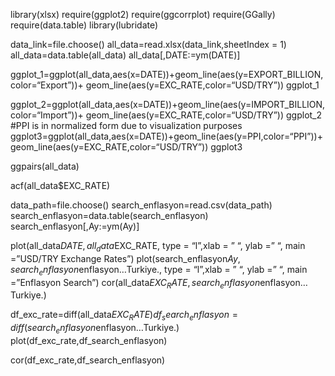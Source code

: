 
library(xlsx)
require(ggplot2)
require(ggcorrplot)
require(GGally)
require(data.table)
library(lubridate)

data_link=file.choose()
all_data=read.xlsx(data_link,sheetIndex = 1)
all_data=data.table(all_data)
all_data[,DATE:=ym(DATE)]


ggplot_1=ggplot(all_data,aes(x=DATE))+geom_line(aes(y=EXPORT_BILLION,color="Export"))+
  geom_line(aes(y=EXC_RATE,color="USD/TRY"))
ggplot_1

ggplot_2=ggplot(all_data,aes(x=DATE))+geom_line(aes(y=IMPORT_BILLION,color="Import"))+
  geom_line(aes(y=EXC_RATE,color="USD/TRY"))
ggplot_2
#PPI is in normalized form due to visualization purposes
ggplot3=ggplot(all_data,aes(x=DATE))+geom_line(aes(y=PPI,color="PPI"))+
  geom_line(aes(y=EXC_RATE,color="USD/TRY"))
ggplot3


ggpairs(all_data)


acf(all_data$EXC_RATE)

data_path=file.choose()
search_enflasyon=read.csv(data_path)
search_enflasyon=data.table(search_enflasyon)
search_enflasyon[,Ay:=ym(Ay)]

plot(all_data$DATE, all_data$EXC_RATE, type = "l",xlab = " ", ylab = " ", main = "USD/TRY Exchange Rates")
plot(search_enflasyon$Ay,search_enflasyon$enflasyon...Turkiye., type = "l",xlab = " ", ylab = " ", main = "Enflasyon Search")
cor(all_data$EXC_RATE,search_enflasyon$enflasyon...Turkiye.)


df_exc_rate=diff(all_data$EXC_RATE)
df_search_enflasyon=diff(search_enflasyon$enflasyon...Turkiye.)
plot(df_exc_rate,df_search_enflasyon)

cor(df_exc_rate,df_search_enflasyon)


